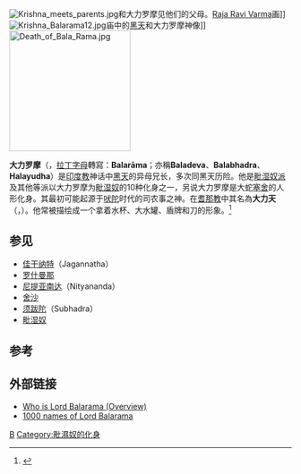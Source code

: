 {{Citation style|date=2018年5月}}
{{Infobox deity
| type = hindu
|Name  = 大力罗摩
| image = Balarama, elder brother Krishna with Hala 1830 CE.jpg
| caption = Balarama, an Andhra Pradesh painting (1830 CE)
| Devanagari = बलराम
| Sanskrit_transliteration = Balarāma
| affiliation = [[毘濕奴派|毘濕奴派]]
| consort = [[Revati|Revati]].<ref name=pargiter135>Pargiter, F.E. (1922, reprint 1972). ''Ancient Indian Historical Tradition'', New Delhi: Motilal Banarsidass, p. 135</ref>
| parents = [[Vasudeva|Vasudeva]] (father) <br> [[Devaki|Devaki]] (mother, conceived) <br> [[Rohini_Devi|Rohini]] (mother, gave birth)
| weapon = [[犁|犁]]
}}

[[File:Krishna_meets_parents.jpg|thumb]]和大力罗摩见他们的父母。[[Raja_Ravi_Varma|Raja Ravi Varma]]画]]
[[Image:Krishna_Balarama12.jpg|thumb]]庙中的[[黑天|黑天]]和大力罗摩神像]]
[[File:Death_of_Bala_Rama.jpg|x216px]]

'''大力罗摩'''（{{lang-sa|बलराम}}，[[拉丁字母|拉丁字母]]轉寫：'''Balarāma'''；亦稱'''Baladeva'''、'''Balabhadra'''、'''Halayudha'''）是[[印度教|印度教]]神话中[[黑天|黑天]]的异母兄长，多次同黑天历险。他是[[毗湿奴派|毗湿奴派]]及其他等派以大力罗摩为[[毗湿奴|毗湿奴]]的10种化身之一，另说大力罗摩是大蛇[[塞舍|塞舍]]的人形化身。其最初可能起源于[[吠陀|吠陀]]时代的司农事之神。在[[耆那教|耆那教]]中其名為'''大力天'''（{{lang|sa|बलदेव}}，{{lang|en|Baladeva}}）。他常被描绘成一个拿着水杯、大水罐、盾牌和刀的形象。<ref name="Chandra">{{cite book|last = Chandra| first = Suresh| authorlink = | coauthors = | title = Encyclopaedia of Hindu Gods and Goddesses | publisher = Kindle Edition| date = Aug 15, 2012| location = | pages = | url = | doi = | id = }}</ref>

==参见==
*[[佳干纳特|佳干纳特]]（Jagannatha）
*[[罗什曼那|罗什曼那]]
*[[尼提亚南达|尼提亚南达]]（Nityananda）
*[[舍沙|舍沙]]
*[[须跋陀|须跋陀]]（Subhadra）
*[[毗湿奴|毗湿奴]]

==参考==
{{reflist|2}}

==外部链接==
{{Commons category|Balarama}}
* [https://web.archive.org/web/20120207002100/http://www.salagram.net/parishad141.html Who is Lord Balarama (Overview)]
* [http://www.salagram.net/1000namesBalaram.html 1000 names of Lord Balarama] {{Wayback|url=http://www.salagram.net/1000namesBalaram.html |date=20180601022836 }}
{{摩訶婆羅多}}
{{毗湿奴化身}}
{{印度神话}}

{{Authority control}}
[[Category:印度教神祇|B]]
[[Category:毗濕奴的化身|Category:毗濕奴的化身]]